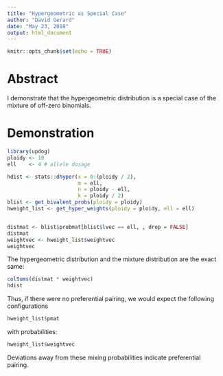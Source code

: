 ```yaml
---
title: "Hypergeometric as Special Case"
author: "David Gerard"
date: "May 23, 2018"
output: html_document
---
```


```r
knitr::opts_chunk$set(echo = TRUE)
```

# Abstract

I demonstrate that the hypergeometric distribution is a special case of the mixture of off-zero binomials.

# Demonstration

```r
library(updog)
ploidy <- 10
ell    <- 4 # allele dosage

hdist <- stats::dhyper(x = 0:(ploidy / 2),
                       m = ell,
                       n = ploidy - ell, 
                       k = ploidy / 2)
blist <- get_bivalent_probs(ploidy = ploidy)
hweight_list <- get_hyper_weights(ploidy = ploidy, ell = ell)


distmat <- blist$probmat[blist$lvec == ell, , drop = FALSE]
distmat
weightvec <- hweight_list$weightvec
weightvec
```

The hypergeometric distribution and the mixture distribution are the exact same:
```r
colSums(distmat * weightvec)
hdist
```

Thus, if there were no preferential pairing, we would expect the following configurations
```r
hweight_list$pmat
```
with probabilities:
```r
hweight_list$weightvec
```

Deviations away from these mixing probabilities indicate preferential pairing.


